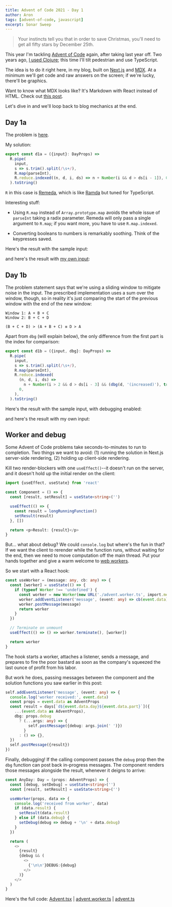 ```yaml
---
title: Advent of Code 2021 - Day 1
author: Aron
tags: [advent-of-code, javascript]
excerpt: Sonar Sweep
---
```


> Your instincts tell you that in order to save Christmas, you'll need to get
> all fifty stars by December 25th.

This year I'm tackling [Advent of Code](https://adventofcode.com/) again, after
taking last year off. Two years ago, [I used
Clojure](https://github.com/agriffis/adventofcode2019); this time I'll tilt
pedestrian and use TypeScript.

The idea is to do it right here, in my blog, built on
[Next.js](https://nextjs.org/) and [MDX](https://mdxjs.com/). At a minimum we'll
get code and raw answers on the screen; if we're lucky, there'll be graphics.

Want to know what MDX looks like? It's Markdown with React instead of HTML.
Check out [this post](https://raw.githubusercontent.com/agriffis/agcom/main/content/2021-12-01-advent-of-code.mdx).

Let's dive in and we'll loop back to blog mechanics at the end.

## Day 1a

The problem is [here](https://adventofcode.com/2021/day/1).

My solution:

```typescript
export const d1a = ({input}: DayProps) =>
  R.pipe(
    input,
    s => s.trim().split(/\s+/),
    R.map(parseInt),
    R.reduce.indexed((n, d, i, ds) => n + Number(i && d > ds[i - 1]), 0),
  ).toString()
```

`R` in this case is [Remeda](https://remedajs.com/), which is like
[Ramda](https://ramdajs.com/) but tuned for TypeScript.

Interesting stuff:

- Using `R.map` instead of `Array.prototype.map` avoids the whole issue of
  `parseInt` taking a radix parameter. Remeda will only pass a single argument
  to `R.map`; if you want more, you have to use `R.map.indexed`.

- Converting booleans to numbers is remarkably soothing. Think of the keypresses
  saved.

Here's the result with the sample input:

<Advent day={1} part="a" input="199 200 208 210 200 207 240 269 260 263" />

and here's the result with [my own
input](https://github.com/agriffis/agcom/blob/4b52572861b4d1273328077bb59770649448c5ba/components/advent-inputs.ts#L1-L125):

<Advent day={1} part="a" />

## Day 1b

The problem statement says that we're using a sliding window to mitigate noise
in the input. The prescribed implementation uses a sum over the window, though,
so in reality it's just comparing the start of the previous window with the end
of the new window:

```
Window 1: A + B + C
Window 2: B + C + D

(B + C + D) > (A + B + C) ≡ D > A
```

Apart from `dbg` (will explain below), the only difference from
the first part is the index for comparison:

```typescript
export const d1b = ({input, dbg}: DayProps) =>
  R.pipe(
    input,
    s => s.trim().split(/\s+/),
    R.map(parseInt),
    R.reduce.indexed(
      (n, d, i, ds) =>
        n + Number(i > 2 && d > ds[i - 3] && (dbg(d, '(increased)'), true)),
      0,
    ),
  ).toString()
```

Here's the result with the sample input, with debugging enabled:

<Advent day={1} part="b" input="199 200 208 210 200 207 240 269 260 263" debug />

and here's the result with my own input:

<Advent day={1} part="b" />

## Worker and debug

Some Advent of Code problems take seconds-to-minutes to run to completion. Two
things we want to avoid: (1) running the solution in Next.js server-side
rendering, (2) holding up client-side rendering.

Kill two render-blockers with one `useEffect()`--it doesn't run on the server,
and it doesn't hold up the initial render on the client:

```typescript
import {useEffect, useState} from 'react'

const Component = () => {
  const [result, setResult] = useState<string>('')

  useEffect(() => {
    const result = longRunningFunction()
    setResult(result)
  }, [])

  return <p>Result: {result}</p>
}
```

But... what about debug? We could `console.log` but where's the fun in that?
If we want the client to rerender while the function runs, without waiting for
the end, then we need to move computation off the main thread. Put your hands
together and give a warm welcome to [web
workers](https://developer.mozilla.org/en-US/docs/Web/API/Web_Workers_API/Using_web_workers).

So we start with a React hook:

```typescript
const useWorker = (message: any, cb: any) => {
  const [worker] = useState(() => {
    if (typeof Worker !== 'undefined') {
      const worker = new Worker(new URL('./advent.worker.ts', import.meta.url))
      worker.addEventListener('message', (event: any) => cb(event.data))
      worker.postMessage(message)
      return worker
    }
  })

  // Terminate on unmount
  useEffect(() => () => worker.terminate(), [worker])

  return worker
}
```

The hook starts a worker, attaches a listener, sends a message, and prepares to
fire the poor bastard as soon as the company's squeezed the last ounce of profit
from his labor.

But work he does, passing messages between the component and the solution
functions you saw earlier in this post:

```typescript
self.addEventListener('message', (event: any) => {
  console.log('worker received:', event.data)
  const props = event.data as AdventProps
  const result = days[`d${event.data.day}${event.data.part}`]({
    ...(event.data as AdventProps),
    dbg: props.debug
      ? (...args: any) => {
          self.postMessage({debug: args.join(' ')})
        }
      : () => {},
  })
  self.postMessage({result})
})
```

Finally, debugging! If the calling component passes the `debug` prop then the
`dbg` function can post back in-progress messages. The component renders those
messages alongside the result, whenever it deigns to arrive:

```typescript
const AnyDay: Day = (props: AdventProps) => {
  const [debug, setDebug] = useState<string>('')
  const [result, setResult] = useState<string>('')

  useWorker(props, data => {
    console.log('received from worker', data)
    if (data.result) {
      setResult(data.result)
    } else if (data.debug) {
      setDebug(debug => debug + '\n' + data.debug)
    }
  })

  return (
    <>
      {result}
      {debug && (
        <>
          {'\n\n'}DEBUG:{debug}
        </>
      )}
    </>
  )
}
```

Here's the full code:
[Advent.tsx](https://github.com/agriffis/agcom/blob/4b52572861b4d1273328077bb59770649448c5ba/components/Advent.tsx) |
[advent.worker.ts](https://github.com/agriffis/agcom/blob/4b52572861b4d1273328077bb59770649448c5ba/components/advent.worker.ts) |
[advent.ts](https://github.com/agriffis/agcom/blob/4b52572861b4d1273328077bb59770649448c5ba/components/advent.ts)
